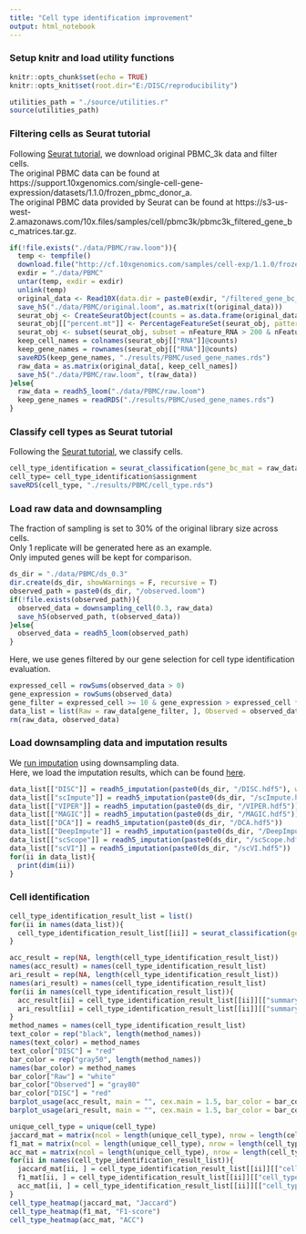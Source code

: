 ```yaml
---
title: "Cell type identification improvement"
output: html_notebook
---
```

### Setup knitr and load utility functions
```r
knitr::opts_chunk$set(echo = TRUE)
knitr::opts_knit$set(root.dir="E:/DISC/reproducibility")
```
```r
utilities_path = "./source/utilities.r"
source(utilities_path)
```
### Filtering cells as Seurat tutorial
Following <a href="https://satijalab.org/seurat/v3.0/pbmc3k_tutorial.html">Seurat tutorial</a>, we download original PBMC_3k data and filter cells.</br>
The original PBMC data can be found at https://support.10xgenomics.com/single-cell-gene-expression/datasets/1.1.0/frozen_pbmc_donor_a.</br>
The original PBMC data provided by Seurat can be found at https://s3-us-west-2.amazonaws.com/10x.files/samples/cell/pbmc3k/pbmc3k_filtered_gene_bc_matrices.tar.gz.
```r
if(!file.exists("./data/PBMC/raw.loom")){
  temp <- tempfile()
  download.file("http://cf.10xgenomics.com/samples/cell-exp/1.1.0/frozen_pbmc_donor_a/frozen_pbmc_donor_a_filtered_gene_bc_matrices.tar.gz", temp)
  exdir = "./data/PBMC"
  untar(temp, exdir = exdir)
  unlink(temp)
  original_data <- Read10X(data.dir = paste0(exdir, "/filtered_gene_bc_matrices/hg19/"))
  save_h5("./data/PBMC/original.loom", as.matrix(t(original_data)))
  seurat_obj <- CreateSeuratObject(counts = as.data.frame(original_data), min.cells = 3, min.features = 200)
  seurat_obj[["percent.mt"]] <- PercentageFeatureSet(seurat_obj, pattern = "^MT-")
  seurat_obj <- subset(seurat_obj, subset = nFeature_RNA > 200 & nFeature_RNA < 2500 & percent.mt < 5)
  keep_cell_names = colnames(seurat_obj[["RNA"]]@counts)
  keep_gene_names = rownames(seurat_obj[["RNA"]]@counts)
  saveRDS(keep_gene_names, "./results/PBMC/used_gene_names.rds")
  raw_data = as.matrix(original_data[, keep_cell_names])
  save_h5("./data/PBMC/raw.loom", t(raw_data))
}else{
  raw_data = readh5_loom("./data/PBMC/raw.loom")
  keep_gene_names = readRDS("./results/PBMC/used_gene_names.rds")
}

```
### Classify cell types as Seurat tutorial
Following the <a href="https://satijalab.org/seurat/v3.0/pbmc3k_tutorial.html">Seurat tutorial</a>, we classify cells.
```r
cell_type_identification = seurat_classification(gene_bc_mat = raw_data[gsub(pattern = "_", replacement = "-", rownames(raw_data)) %in% keep_gene_names, ], pca_dim = 10, res = 0.5, min_pct = 0.25, show_plots = T, cell_type_identification_fun = cell_type_identification_pbmc)
cell_type= cell_type_identification$assignment
saveRDS(cell_type, "./results/PBMC/cell_type.rds")
```
### Load raw data and downsampling
The fraction of sampling is set to 30% of the original library size across cells.</br>
Only 1 replicate will be generated here as an example.</br>
Only imputed genes will be kept for comparison.
```r
ds_dir = "./data/PBMC/ds_0.3"
dir.create(ds_dir, showWarnings = F, recursive = T)
observed_path = paste0(ds_dir, "/observed.loom")
if(!file.exists(observed_path)){
  observed_data = downsampling_cell(0.3, raw_data)
  save_h5(observed_path, t(observed_data))
}else{
  observed_data = readh5_loom(observed_path)
}
```
Here, we use genes filtered by our gene selection for cell type identification evaluation.
```r
expressed_cell = rowSums(observed_data > 0)
gene_expression = rowSums(observed_data)
gene_filter = expressed_cell >= 10 & gene_expression > expressed_cell * 1
data_list = list(Raw = raw_data[gene_filter, ], Observed = observed_data[gene_filter, ])
rm(raw_data, observed_data)
```
### Load downsampling data and imputation results
We <a href="https://github.com/iyhaoo/DISC/blob/master/reproducibility/tutorials/run_imputation.md">run imputation</a> using downsampling data.</br>
Here, we load the imputation results, which can be found <a href="https://github.com/iyhaoo/DISC_data_availability/tree/master/PBMC">here</a>.
```r
data_list[["DISC"]] = readh5_imputation(paste0(ds_dir, "/DISC.hdf5"), with_outliers = T)[gene_filter, ]
data_list[["scImpute"]] = readh5_imputation(paste0(ds_dir, "/scImpute.hdf5"))
data_list[["VIPER"]] = readh5_imputation(paste0(ds_dir, "/VIPER.hdf5"))
data_list[["MAGIC"]] = readh5_imputation(paste0(ds_dir, "/MAGIC.hdf5"))
data_list[["DCA"]] = readh5_imputation(paste0(ds_dir, "/DCA.hdf5"))
data_list[["DeepImpute"]] = readh5_imputation(paste0(ds_dir, "/DeepImpute.hdf5"))
data_list[["scScope"]] = readh5_imputation(paste0(ds_dir, "/scScope.hdf5"))
data_list[["scVI"]] = readh5_imputation(paste0(ds_dir, "/scVI.hdf5"))
for(ii in data_list){
  print(dim(ii))
}
```
### Cell identification
```r
cell_type_identification_result_list = list()
for(ii in names(data_list)){
  cell_type_identification_result_list[[ii]] = seurat_classification(gene_bc_mat = data_list[[ii]], cell_type = cell_type, pca_dim = 10, res = 0.5, min_pct = 0.25, show_plots = T, cell_type_identification_fun = cell_type_identification_pbmc)
}
```
```r
acc_result = rep(NA, length(cell_type_identification_result_list))
names(acc_result) = names(cell_type_identification_result_list)
ari_result = rep(NA, length(cell_type_identification_result_list))
names(ari_result) = names(cell_type_identification_result_list)
for(ii in names(cell_type_identification_result_list)){
  acc_result[ii] = cell_type_identification_result_list[[ii]][["summary"]]["ACC"]
  ari_result[ii] = cell_type_identification_result_list[[ii]][["summary"]]["ARI"]
}
method_names = names(cell_type_identification_result_list)
text_color = rep("black", length(method_names))
names(text_color) = method_names
text_color["DISC"] = "red"
bar_color = rep("gray50", length(method_names))
names(bar_color) = method_names
bar_color["Raw"] = "white"
bar_color["Observed"] = "gray80"
bar_color["DISC"] = "red"
barplot_usage(acc_result, main = "", cex.main = 1.5, bar_color = bar_color, text_color = text_color, use_data_order = T, ylab = "ACC", cex.lab = 1.5, font.main = 1, ylim = c(-0.1, 1), decreasing = TRUE)
barplot_usage(ari_result, main = "", cex.main = 1.5, bar_color = bar_color, text_color = text_color, use_data_order = T, ylab = "ARI", cex.lab = 1.5, font.main = 1, ylim = c(-0.1, 1), decreasing = TRUE)
```

```r
unique_cell_type = unique(cell_type)
jaccard_mat = matrix(ncol = length(unique_cell_type), nrow = length(cell_type_identification_result_list), dimnames = list(names(cell_type_identification_result_list), unique_cell_type))
f1_mat = matrix(ncol = length(unique_cell_type), nrow = length(cell_type_identification_result_list), dimnames = list(names(cell_type_identification_result_list), unique_cell_type))
acc_mat = matrix(ncol = length(unique_cell_type), nrow = length(cell_type_identification_result_list), dimnames = list(names(cell_type_identification_result_list), unique_cell_type))
for(ii in names(cell_type_identification_result_list)){
  jaccard_mat[ii, ] = cell_type_identification_result_list[[ii]][["cell_type_result"]][, "Jaccard"]
  f1_mat[ii, ] = cell_type_identification_result_list[[ii]][["cell_type_result"]][, "F1-score"]
  acc_mat[ii, ] = cell_type_identification_result_list[[ii]][["cell_type_result"]][, "ACC"]
}
cell_type_heatmap(jaccard_mat, "Jaccard")
cell_type_heatmap(f1_mat, "F1-score")
cell_type_heatmap(acc_mat, "ACC")

```